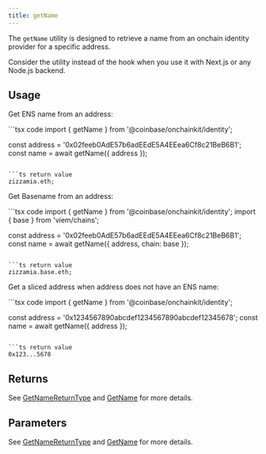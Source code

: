 ```yaml
---
title: getName
---
```



The `getName` utility is designed to retrieve a name from an onchain identity
provider for a specific address.

Consider the utility instead of the hook when you
use it with Next.js or any Node.js backend.

## Usage

Get ENS name from an address:

<CodeGroup>
```tsx code
import { getName } from '@coinbase/onchainkit/identity';

const address = '0x02feeb0AdE57b6adEEdE5A4EEea6Cf8c21BeB6B1';
const name = await getName({ address });
```

```ts return value
zizzamia.eth;
```
</CodeGroup>

Get Basename from an address:

<CodeGroup>
```tsx code
import { getName } from '@coinbase/onchainkit/identity';
import { base } from 'viem/chains';

const address = '0x02feeb0AdE57b6adEEdE5A4EEea6Cf8c21BeB6B1';
const name = await getName({ address, chain: base });
```

```ts return value
zizzamia.base.eth;
```
</CodeGroup>

Get a sliced address when address does not have an ENS name:

<CodeGroup>
```tsx code
import { getName } from '@coinbase/onchainkit/identity';

const address = '0x1234567890abcdef1234567890abcdef12345678';
const name = await getName({ address });
```

```ts return value
0x123...5678
```
</CodeGroup>

## Returns

See [GetNameReturnType](/onchainkit/identity/types#getnamereturntype) and [GetName](/onchainkit/identity/types#getname) for more details.

## Parameters

See [GetNameReturnType](/onchainkit/identity/types#getnamereturntype) and [GetName](/onchainkit/identity/types#getname) for more details.

